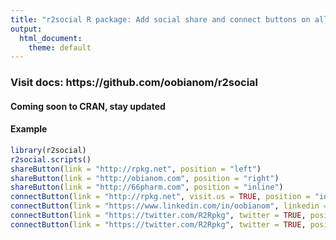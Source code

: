 ```yaml
---
title: "r2social R package: Add social share and connect buttons on all your Rmarkdown documents and Shiny applications"
output:
  html_document:
    theme: default
---
```


### Visit docs: https://github.com/oobianom/r2social

#### Coming soon to CRAN, stay updated

#### Example

```r
library(r2social)
r2social.scripts()
shareButton(link = "http://rpkg.net", position = "left")
shareButton(link = "http://obianom.com", position = "right")
shareButton(link = "http://66pharm.com", position = "inline")
connectButton(link = "http://rpkg.net", visit.us = TRUE, position = "inline")
connectButton(link = "https://www.linkedin.com/in/oobianom", linkedin = TRUE, position = "inline")
connectButton(link = "https://twitter.com/R2Rpkg", twitter = TRUE, position = "inline", display.inline = FALSE)
connectButton(link = "https://twitter.com/R2Rpkg", twitter = TRUE, position = "inline", display.inline = FALSE)
```



